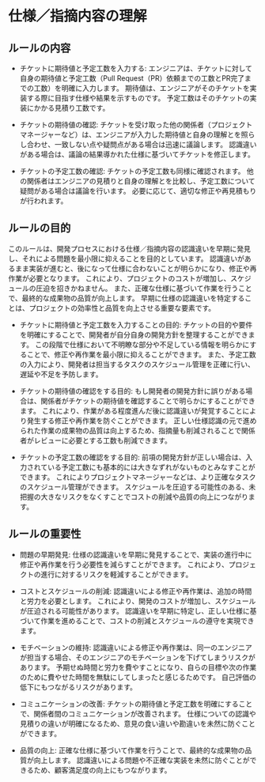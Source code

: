# 仕様／指摘内容の理解

## ルールの内容

- チケットに期待値と予定工数を入力する:
エンジニアは、チケットに対して自身の期待値と予定工数（Pull Request（PR）依頼までの工数とPR完了までの工数）を明確に入力します。
期待値は、エンジニアがそのチケットを実装する際に目指す仕様や結果を示すものです。
予定工数はそのチケットの実装にかかる見積り工数です。

- チケットの期待値の確認:
チケットを受け取った他の関係者（プロジェクトマネージャーなど）は、エンジニアが入力した期待値と自身の理解とを照らし合わせ、一致しない点や疑問点がある場合は迅速に議論します。
認識違いがある場合は、議論の結果導かれた仕様に基づいてチケットを修正します。

- チケットの予定工数の確認: 
チケットの予定工数も同様に確認されます。
他の関係者はエンジニアの見積りと自身の理解とを比較し、予定工数について疑問がある場合は議論を行います。
必要に応じて、適切な修正や再見積もりが行われます。

## ルールの目的

このルールは、開発プロセスにおける仕様／指摘内容の認識違いを早期に発見し、それによる問題を最小限に抑えることを目的としています。
認識違いがあるまま実装が進むと、後になって仕様に合わないことが明らかになり、修正や再作業が必要となります。
これにより、プロジェクトのコストが増加し、スケジュールの圧迫を招きかねません。
また、正確な仕様に基づいて作業を行うことで、最終的な成果物の品質が向上します。
早期に仕様の認識違いを特定することは、プロジェクトの効率性と品質を向上させる重要な要素です。

- チケットに期待値と予定工数を入力することの目的:
チケットの目的や要件を明確にすることで、開発者が自分自身の開発方針を整理することができます。
この段階で仕様において不明瞭な部分や不足している情報を明らかにすることで、修正や再作業を最小限に抑えることができます。
また、予定工数の入力により、開発者は担当するタスクのスケジュール管理を正確に行い、遅延や不足を予防します。

- チケットの期待値の確認をする目的:
もし開発者の開発方針に誤りがある場合は、関係者がチケットの期待値を確認することで明らかにすることができます。
これにより、作業がある程度進んだ後に認識違いが発覚することにより発生する修正や再作業を防ぐことができます。
正しい仕様認識の元で進められた作業の成果物の品質は向上するため、指摘量も削減されることで関係者がレビューに必要とする工数も削減できます。

- チケットの予定工数の確認をする目的:
前項の開発方針が正しい場合は、入力されている予定工数にも基本的には大きなずれがないものとみなすことができます。
これによりプロジェクトマネージャーなどは、より正確なタスクのスケジュール管理ができます。
スケジュールを圧迫する可能性のある、未把握の大きなリスクをなくすことでコストの削減や品質の向上につながります。

## ルールの重要性

- 問題の早期発見: 
仕様の認識違いを早期に発見することで、実装の進行中に修正や再作業を行う必要性を減らすことができます。
これにより、プロジェクトの進行に対するリスクを軽減することができます。

- コストとスケジュールの削減: 
認識違いによる修正や再作業は、追加の時間と労力を必要とします。
これにより、開発のコストが増加し、スケジュールが圧迫される可能性があります。
認識違いを早期に特定し、正しい仕様に基づいて作業を進めることで、コストの削減とスケジュールの遵守を実現できます。

- モチベーションの維持: 
認識違いによる修正や再作業は、同一のエンジニアが担当する場合、そのエンジニアのモチベーションを下げてしまうリスクがあります。
予期せぬ時間と労力を費やすことになり、自らの目標や次の作業のために費やせた時間を無駄にしてしまったと感じるためです。
自己評価の低下にもつながるリスクがあります。

- コミュニケーションの改善: 
チケットの期待値と予定工数を明確にすることで、関係者間のコミュニケーションが改善されます。
仕様についての認識や見積りの違いが明確になるため、意見の食い違いや勘違いを未然に防ぐことができます。

- 品質の向上: 
正確な仕様に基づいて作業を行うことで、最終的な成果物の品質が向上します。
認識違いによる問題や不正確な実装を未然に防ぐことができるため、顧客満足度の向上にもつながります。